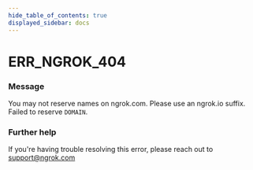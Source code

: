 ```yaml
---
hide_table_of_contents: true
displayed_sidebar: docs
---
```



# ERR_NGROK_404

### Message

You may not reserve names on ngrok.com. Please use an ngrok.io suffix. Failed to reserve `DOMAIN`.

<ErrorDetails error="err_ngrok_404" />

### Further help

If you're having trouble resolving this error, please reach out to [support@ngrok.com](mailto:support@ngrok.com?subject=Help%20with%20ERR_NGROK_404)

